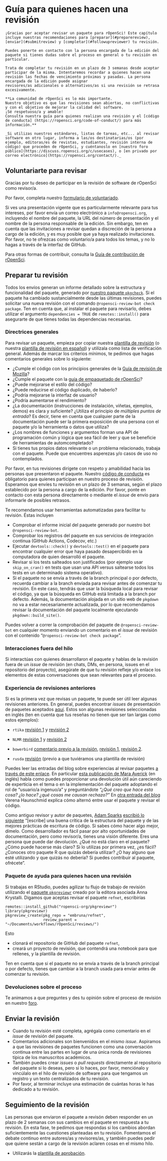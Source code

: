 # Guía para quienes hacen una revisión {#reviewerguide}

```block
¡Gracias por aceptar revisar un paquete para rOpenSci! Este capítulo incluye nuestras recomendaciones para [preparar](#preparereview), [enviar](#submitreview) y [completar](#followupreviewer) tu revisión.

Puedes ponerte en contacto con la persona encargada de la edición del paquete si tienes dudas sobre el proceso en general o tu revisión en particular. 

Trata de completar tu revisión en un plazo de 3 semanas desde aceptar participar de la misma. Intentaremos recordar a quienes hacen una revisión las fechas de vencimiento próximas y pasadas. La persona encargada de la edición puede asignar
revisores/as adicionales o alternativos/as si una revisión se retrasa excesivamente.

**La comunidad de rOpenSci es lo más importante. 
Nuestro objetivo es que las revisiones sean abiertas, no conflictivas y con el objetivo de mejorar la calidad del software. 
¡Sé respetuoso/a y amable! 
Consulta nuestra guía para quienes realizan una revisión y el [código de conducta] (https://ropensci.org/code-of-conduct/) para más información.**

_Si utilizas nuestros estándares, listas de tareas, etc... al revisar software en otro lugar, informa a las/os destinatarias/os (por ejemplo, editoras/es de revistas, estudiantes, revisión interna de código) que proceden de rOpenSci, y cuéntanoslo en [nuestro foro público](https://discuss.ropensci.org/c/usecases), o [en privado por correo electrónico](https://ropensci.org/contact/)._ 
```

## Voluntariarte para revisar

Gracias por tu deseo de participar en la revisión de software de rOpenSci como revisor/a.

Por favor, completa nuestro [formulario de voluntariado](https://ropensci.org/software-reviewer).

Si ves una presentación vigente que es particularmente relevante para tus intereses, por favor envía un correo electrónico a `info@ropensci.org`, incluyendo el nombre del paquete, la URL del número de presentación y el nombre de la persona responsable de la edición.
Sin embargo, ten en cuenta que las invitaciones a revisar quedan a discreción de la persona a cargo de la edición, y es muy posible que ya haya realizado invitaciones. 
Por favor, no te ofrezcas como voluntario/a para todos los temas, y no lo hagas a través de la interfaz de GitHub.

Para otras formas de contribuir, consulta la [Guía de contribución de rOpenSci](https://contributing.ropensci.org/).

## Preparar tu revisión

Todos los envíos generan un informe detallado sobre la estructura y funcionalidad del paquete, generado por [nuestro paquete `pkgcheck`](https://docs.ropensci.org/pkgcheck/). Si el paquete ha cambiado sustancialmente desde las últimas revisiones, puedes solicitar una nueva revisión con el comando `@ropensci-review-bot check package`. Ten en cuenta que, al instalar el paquete para revisarlo, debes utilizar el argumento `dependencies = TRUE` de `remotes::install()` para asegurarte de que tienes todas las dependencias necesarias.

### Directrices generales

Para revisar un paquete, empieza por copiar nuestra [plantilla de revisión](#reviewtemplate) (o nuestra [plantilla de revisión en español](#reviewtemplatees)) y utilízala como lista de verificación general. Además de marcar los criterios mínimos, te pedimos que hagas comentarios generales sobre lo siguiente:

- ¿Cumple el código con los principios generales de la [Guía de revisión de Mozilla](https://mozillascience.github.io/codeReview/review.html)?
- ¿Cumple el paquete con la [guía de empaquetado de rOpenSci](#building)?
- ¿Puede mejorarse el estilo del código?
- ¿Puede reducirse el código duplicado, de haberlo?
- ¿Podría mejorarse la interfaz de usuario?
- ¿Podría aumentarse el rendimiento?
- ¿La documentación (instrucciones de instalación, viñetas, ejemplos, demos) es clara y suficiente? ¿Utiliza el principio de *múltiples puntos de entrada*? Es decir, tiene en cuenta que cualquier parte de la documentación puede ser la primera exposición de una persona con el paquete y/o la herramienta o datos que utiliza?
- ¿Los nombres de funciones y argumentos forman una API de programación común y lógica que sea fácil de leer y que se beneficie de herramientas de automcompletado?
- Si tienes tus propios datos relevante o un problema relacionado, trabaja con el paquete. Puede que encuentres asperezas y/o casos de uso no contemplados.

Por favor, en tus revisiones dirígete con respeto y amabilidad hacia las personas que presentaron el paquete. Nuestro [código de conducta](#code-of-conduct) es obligatorio para quienes participan en nuestro proceso de revisión. Esperamos que envíes tu revisión en un plazo de 3 semanas, según el plazo establecido por la persona a cargo de la edición. Por favor, ponte en contacto con esta persona directamente o mediante el *issue* de envío para informarle de posibles retrasos.

Te recomendamos usar herramientas automatizadas para facilitar tu revisión. Éstas incluyen

- Comprobar el informe inicial del paquete generado por nuestro bot `@ropensci-review-bot`.
- Comprobar los registros del paquete en sus servicios de integración continua (GitHub Actions, Codecov, etc.)
- Ejecutar `devtools::check()` y `devtools::test()` en el paquete para encontrar cualquier error que haya 
pasado desapercibido en la computadora de quien desarrolló el paquete.
- Revisar si los tests salteados son justificados (por ejemplo usar `skip_on_cran()` en tests que usan una API versus saltearse todos los tests en un determinado sistema operativo).
- Si el paquete no se envía a través de la branch principal o por defecto, recuerda cambiar a la branch enviada para revisar antes de comenzar tu revisión. En este caso, tendrás que usar la búsqueda local para revisar el código, ya que la búsqueda en GitHub está limitada a la branch por defecto. Además, la documentación alojada en un sitio web de `pkgdown` no va a estar necesariamente actualizada, por lo que recomendamos revisar la documentación del paquete localmente ejecutando `pkgdown::build_site()`.

Puedes volver a correr la comprobación del paquete de `@ropensci-review-bot` en cualquier momento enviando un comentario en el *issue* de revisión con el contenido "`@ropensci-review-bot check package`".

### Interacciones fuera del hilo

Si interactúas con quienes desarrollaron el paquete y hablas de la revisión fuera de un *issue* de revisión (en chats, DMs, en persona, issues en el repositorio del proyecto), asegúrate de que tu revisión refleje y/o enlace los elementos de estas conversaciones que sean relevantes para el proceso.

### Experiencia de revisiones anteriores

Si es la primera vez que revisas un paquete, te puede ser útil leer algunas revisiones anteriores. En general, puedes encontrar *issues* de presentación de paquetes aceptados [aquí](https://github.com/ropensci/software-review/issues?q=is%3Aissue+is%3Aclosed+label%3A6%2Fapproved). Estos son algunas revisiones seleccionadas en inglés (ten en cuenta que tus reseñas no tienen que ser tan largas como estos ejemplos):

- `rtika` [revisión 1](https://github.com/ropensci/software-review/issues/191#issuecomment-367166658) y [revisión 2](https://github.com/ropensci/software-review/issues/191#issuecomment-368254623)

- `NLMR` [revisión 1](https://github.com/ropensci/software-review/issues/188#issuecomment-368042693) y [revisión 2](https://github.com/ropensci/software-review/issues/188#issuecomment-369310831)

- `bowerbird` [comentario previo a la revisión](https://github.com/ropensci/software-review/issues/139#issuecomment-322713737), [revisión 1](https://github.com/ropensci/software-review/issues/139#issuecomment-342380870), [revisión 2](https://github.com/ropensci/software-review/issues/139#issuecomment-342724843).

- `rusda` [revisión](https://github.com/ropensci/software-review/issues/18#issuecomment-120445737) (previo a que tuviéramos una plantilla de revisión)

Puedes leer las entradas del blog sobre experiencias al revisar paquetes [a través de este enlace](https://ropensci.org/tags/reviewer/). En particular [esta publicación de Mara Averick](https://ropensci.org/blog/2017/08/22/first-package-review/) (en inglés) habla como puedes proporcionar una devolución útil aún careciendo de experticia en el tema o en la implementación del paquete adoptando el rol de "usuario/a ingenuo/a" y preguntándote *"¿Qué creo que hace esta cosa? ¿lo hace? ¿qué cosas me causan rechazo?"* En [otra entrada del blog](https://ropensci.org/blog/2017/09/08/first-review-experiences/) Verena Haunschmid explica cómo alternó entre usar el paquete y revisar el código.

Como antiguo revisor y autor de paquetes, [Adam Sparks](https://adamhsparks.netlify.app/) [escribió lo siguiente](https://twitter.com/adamhsparks/status/898132036451303425) "\[escribe\] una buena crítica de la estructura del paquete y de las mejores prácticas de escritura de código. Si sabes cómo hacer algo mejor, dímelo. Como desarrollador es fácil pasar por alto oportunidades de documentación, pero como revisor/a, tienes una visión diferente. Eres una persona que puede dar devolución. ¿Qué no está claro en el paquete? ¿Cómo puede hacerse más claro? Si lo utilizas por primera vez, ¿es fácil? ¿Conoces otro paquete R que quizás debería utilizar? ¿O hay alguno que esté utilizando y que quizás no debería? Si puedes contribuir al paquete, ofrécete".

### Paquete de ayuda para quienes hacen una revisión

Si trabajas en RStudio, puedes agilizar tu flujo de trabajo de revisión utilizando el [paquete `pkgreviewr`](https://github.com/ropensci-org/pkgreviewr) creado por la editora asociada Anna Krystalli. Digamos que aceptas revisar el paquete `refnet`, escribirías

```
remotes::install_github("ropensci-org/pkgreviewr")
library(pkgreviewr)
pkgreview_create(pkg_repo = "embruna/refnet", 
                 review_parent = "~/Documents/workflows/rOpenSci/reviews/")
```

Esto

- clonará el repositorio de GitHub del paquete `refnet`,
- creará un proyecto de revisión, que contendrá una notebook para que rellenes, y la plantilla de revisión.

Ten en cuenta que si el paquete no se envía a través de la branch principal o por defecto, tienes que cambiar a la branch usada para enviar antes de comenzar tu revisión.

### Devoluciones sobre el proceso

Te animamos a que preguntes y des tu opinión sobre el proceso de revisión en nuestro [foro](https://discuss.ropensci.org).

## Enviar la revisión {#submitreview}

- Cuando tu revisión esté completa, agrégala como comentario en el *issue* de revisión del paquete.
- Comentarios adicionales son bienvenidos en el mismo *issue*. Aspiramos a que las revisiones de paquetes funcionen como una conversación continua entre las partes en lugar de una única ronda de revisiones típica de los manuscritos académicos.
- También puedes crear *issues* o *pull requests* directamente al repositorio del paquete si lo deseas, pero si lo haces, por favor, menciónalo y vincúlalo en el hilo de revisión de software para que tengamos un registro y un texto centralizados de tu revisión.
- Por favor, al terminar incluye una estimación de cuántas horas le has dedicado a tu revisión.

## Seguimiento de la revisión {#followupreviewer}

Las personas que enviaron el paquete a revisón deben responder en un plazo de 2 semanas con sus cambios en el paquete en respuesta a tu revisión. En esta fase, te pedimos que respondas si los cambios abordan suficientemente las cuestiones planteadas en tu revisión. Fomentamos el debate continuo entre autores/as y revisores/as, y también puedes pedir que quiene sestán a cargo de la revisión aclaren cosas en el mismo hilo. 

- Utilizarás la [plantilla de aprobación](#approval2template).


